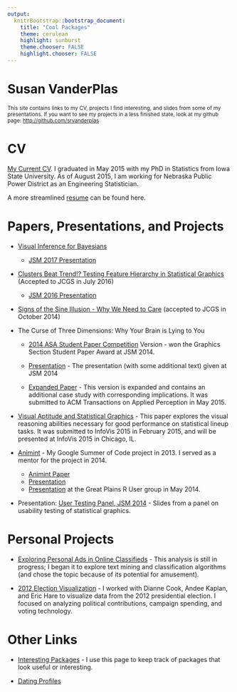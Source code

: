 ```yaml
---
output:
  knitrBootstrap::bootstrap_document:
    title: "Cool Packages"
    theme: cerulean
    highlight: sunburst
    theme.chooser: FALSE
    highlight.chooser: FALSE
---
```


<div class="jumbotron">
<h1> Susan VanderPlas </h1>
<small>
This site contains links to my CV, projects I find interesting, and slides from some of my presentations. If you want to see my projects in a less finished state, look at my github page: [http://github.com/srvanderplas](http://github.com/srvanderplas)
</small>
</div>

# CV
[My Current CV](CV/SusanVanderPlas-CV.pdf). I graduated in May 2015 with my PhD in Statistics from Iowa State University. As of August 2015, I am working for Nebraska Public Power District as an Engineering Statistician.

A more streamlined [resume](CV/SusanVanderPlas-ResumeBusiness.pdf) can be found here.

# Papers, Presentations, and Projects

* [Visual Inference for Bayesians](https://github.com/heike/bayesian-vinference)
    * [JSM 2017 Presentation](https://srvanderplas.github.io/Presentations/JSM2017/BayesianLineup.html#/)

* [Clusters Beat Trend!? Testing Feature Hierarchy in Statistical Graphics](https://github.com/srvanderplas/FeatureHierarchy) (Accepted to JCGS in July 2016)
    * [JSM 2016 Presentation](https://srvanderplas.github.io/Presentations/JSM2016/HierarchyOfVisualFeatures.html#/)

* [Signs of the Sine Illusion - Why We Need to Care](https://raw.githubusercontent.com/heike/sine-illusion/master/Final%20Draft/SineIllusion.pdf) (accepted to JCGS in October 2014)

* The Curse of Three Dimensions: Why Your Brain is Lying to You
    * [2014 ASA Student Paper Competition](https://raw.githubusercontent.com/srvanderplas/LieFactorSine/master/GraphicsPaperCompetition/Full%20Paper%20Unblinded.pdf) Version - won the Graphics Section Student Paper Award at JSM 2014. 
    
    * [Presentation](https://srvanderplas.github.io/Presentations/JSM2014/WhyYourBrainIsLyingToYou/JSM2014.html) - The presentation (with some additional text) given at JSM 2014
    
    * [Expanded Paper](https://raw.githubusercontent.com/srvanderplas/LieFactorSine/master/AcmTransactions/PsychLieFactor.pdf) - This version is expanded and contains an additional case study with corresponding implications. It was submitted to ACM Transactions on Applied Perception in May 2015. 


* [Visual Aptitude and Statistical Graphics](https://github.com/srvanderplas/VisualAptitude/Paper/InfoVis2015Revision/TestingVisualAptitude.pdf) - This paper explores the visual reasoning abilities necessary for good performance on statistical lineup tasks. It was submitted to InfoVis 2015 in February 2015, and will be presented at InfoVis 2015 in Chicago, IL. 

* [Animint](https://github.com/tdhock/animint) - My Google Summer of Code project in 2013. I served as a mentor for the project in 2014. 
    * [Animint Paper](https://github.com/tdhock/animint-paper)
    * [Presentation](https://srvanderplas.github.io/Presentations/JSM2015/Animint.html)
    * [Presentation](https://srvanderplas.github.io/Presentations/RUserGroups - Animint/animint.html) at the Great Plains R User group in May 2014.
    

* Presentation: [User Testing Panel, JSM 2014](https://srvanderplas.github.io/Presentations/UserTestingJSM2014/UserTesting.html) - Slides from a panel on usability testing of statistical graphics.


# Personal Projects
* [Exploring Personal Ads in Online Classifieds](Projects/Classified/Analysis.html) - This analysis is still in progress; I began it to explore text mining and classification algorithms (and chose the topic because of its potential for amusement). 

* [2012 Election Visualization](https://dicook.github.io/election2012/index.html) - I worked with Dianne Cook, Andee Kaplan, and Eric Hare to visualize data from the 2012 presidential election. I focused on analyzing political contributions, campaign spending, and voting technology.

# Other Links

* [Interesting Packages](Rpackages.html) - I use this page to keep track of packages that look useful or interesting. 

* [Dating Profiles](DatingProfiles.html)
